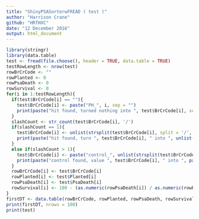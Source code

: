 ```yaml
---
title: "ShinyPSASorterwFREAD ( test )"
author: "Harrison Crane"
github: "HRTHXC"
date: "12 December 2016"
output: html_document
---
```


```r
library(stringr)
library(data.table)
test <- fread(file.choose(), header = TRUE, data.table = TRUE)
testRowLength <- nrow(test)
rowBrCrCode <- ""
rowPlanted <- 0
rowPsaDeath <- 0
rowSurvival <- 0
for(i in 1:testRowLength){
  if(test$BrCrCode[i] == ""){
    test$BrCrCode[i] <- paste("PH_", i, sep = "")
    print(paste("hit found, turned nothing into ", test$BrCrCode[i], sep = ""))
  }
  slashCount <- str_count(test$BrCrCode[i], '/')
  if(slashCount == 1){
    test$BrCrCode[i] <- unlist(strsplit(test$BrCrCode[i], split = '/', fixed=TRUE))[1]
    print(paste("hit found, turn ", test$BrCrCode[i], " into ", unlist(strsplit(test$BrCrCode[i], split = '/', fixed=TRUE))[1], sep = ""))
  }
  else if(slashCount > 1){
    test$BrCrCode[i] <- paste("control_", unlist(strsplit(test$BrCrCode[i], split = '/', fixed=TRUE))[1], sep = "")
    print(paste("control found, value ", test$BrCrCode[i], " into ", paste("control", unlist(strsplit(test$BrCrCode[i], split = '/', fixed=TRUE))[1:4], sep = " "), sep = ""))
  }
  rowBrCrCode[i] <- test$BrCrCode[i]
  rowPlanted[i] <- test$Planted[i]
  rowPsaDeath[i] <- test$PsaDeath[i]
  rowSurvival[i] <- 100 - (as.numeric(rowPsaDeath[i]) / as.numeric(rowPlanted[i]) * 100)
}
firstDT <- data.table(rowBrCrCode, rowPlanted, rowPsaDeath, rowSurvival)
print(firstDT, nrows = 100)
print(test)
```
